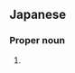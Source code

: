 ==Japanese==
{{ja-kanjitab|志|郎}}

===Proper noun===
{{ja-pos|proper|しろう}}

# {{given name|male|lang=ja|sort=しろう}}